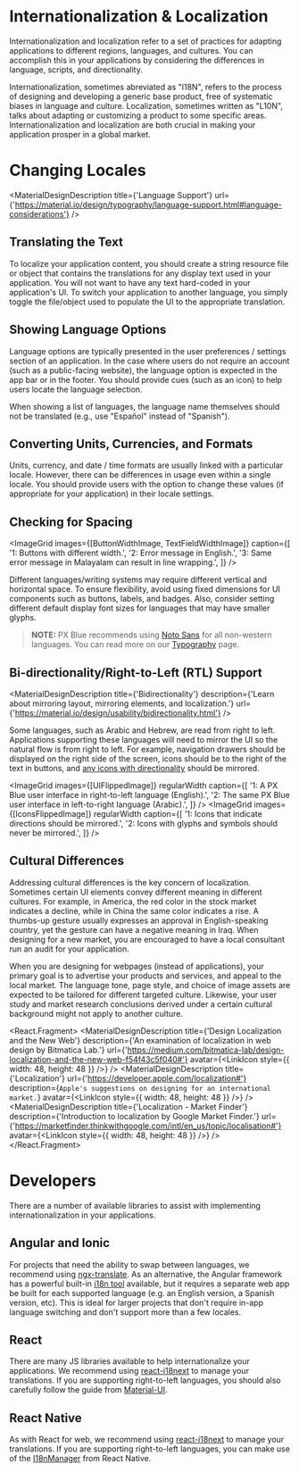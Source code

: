 
<!-- KEYWORDS: design pattern internationalization i18n internationalisation language translate translation localization l10n rtl localisation globalization globalize -->

# Internationalization & Localization

<ImageGrid images={[InternationalizationImage]} regularWidth />
<DemoCard
repository={'internationalization'}
angular={
'https://stackblitz.com/github/pxblue/angular-design-patterns?file=src%2Fapp%2Fpages%2Fi18n%2Fi18n.component.ts'
}
react={
'https://codesandbox.io/s/github/pxblue/react-design-patterns/tree/master?file=/src/pages/i18n/index.tsx&initialpath=i18n'
}
/>

Internationalization and localization refer to a set of practices for adapting applications to different regions, languages, and cultures. You can accomplish this in your applications by considering the differences in language, scripts, and directionality.

Internationalization, sometimes abreviated as "I18N", refers to the process of designing and developing a generic base product, free of systematic biases in language and culture. Localization, sometimes written as "L10N", talks about adapting or customizing a product to some specific areas. Internationalization and localization are both crucial in making your application prosper in a global market.

<Divider />

# Changing Locales

<MaterialDesignDescription
    title={'Language Support'}
    url={'https://material.io/design/typography/language-support.html#language-considerations'}
/>

## Translating the Text

To localize your application content, you should create a string resource file or object that contains the translations for any display text used in your application. You will not want to have any text hard-coded in your application's UI. To switch your application to another language, you simply toggle the file/object used to populate the UI to the appropriate translation.

## Showing Language Options

<ImageGrid images={[LanguageOptionsImage]} regularWidth />

Language options are typically presented in the user preferences / settings section of an application. In the case where users do not require an account (such as a public-facing website), the language option is expected in the app bar or in the footer. You should provide cues (such as an icon) to help users locate the language selection.

When showing a list of languages, the language name themselves should not be translated (e.g., use "Español" instead of "Spanish").

## Converting Units, Currencies, and Formats

Units, currency, and date / time formats are usually linked with a particular locale. However, there can be differences in usage even within a single locale. You should provide users with the option to change these values (if appropriate for your application) in their locale settings.

## Checking for Spacing

<ImageGrid
    images={[ButtonWidthImage, TextFieldWidthImage]}
    caption={[
        '1: Buttons with different width.',
        '2: Error message in English.',
        '3: Same error message in Malayalam can result in line wrapping.',
    ]}
/>

Different languages/writing systems may require different vertical and horizontal space. To ensure flexibility, avoid using fixed dimensions for UI components such as buttons, labels, and badges. Also, consider setting different default display font sizes for languages that may have smaller glyphs.

> **NOTE:** PX Blue recommends using [Noto Sans](https://www.google.com/get/noto/#sans-lgc) for all non-western languages. You can read more on our [Typography](/style/typography) page.

## Bi-directionality/Right-to-Left (RTL) Support

<MaterialDesignDescription
    title={'Bidirectionality'}
    description={'Learn about mirroring layout, mirroring elements, and localization.'}
    url={'https://material.io/design/usability/bidirectionality.html'}
/>

Some languages, such as Arabic and Hebrew, are read from right to left. Applications supporting these languages will need to mirror the UI so the natural flow is from right to left. For example, navigation drawers should be displayed on the right side of the screen, icons should be to the right of the text in buttons, and [any icons with directionality](https://material.io/design/usability/bidirectionality.html#mirroring-elements) should be mirrored.

<ImageGrid
    images={[UIFlippedImage]}
    regularWidth
    caption={[
        '1: A PX Blue user interface in right-to-left language (English).',
        '2: The same PX Blue user interface in left-to-right language (Arabic).',
    ]}
/>
<ImageGrid
    images={[IconsFlippedImage]}
    regularWidth
    caption={[
        '1: Icons that indicate directions should be mirrored.',
        '2: Icons with glyphs and symbols should never be mirrored.',
    ]}
/>

## Cultural Differences

<ImageGrid images={[CulturalDifferencesImage]} regularWidth />

Addressing cultural differences is the key concern of localization. Sometimes certain UI elements convey different meaning in different cultures. For example, in America, the red color in the stock market indicates a decline, while in China the same color indicates a rise. A thumbs-up gesture usually expresses an approval in English-speaking country, yet the gesture can have a negative meaning in Iraq. When designing for a new market, you are encouraged to have a local consultant run an audit for your application.

When you are designing for webpages (instead of applications), your primary goal is to advertise your products and services, and appeal to the local market. The language tone, page style, and choice of image assets are expected to be tailored for different targeted culture. Likewise, your user study and market research conclusions derived under a certain cultural background might not apply to another culture.

<React.Fragment>
    <MaterialDesignDescription
        title={'Design Localization and the New Web'}
        description={'An examination of localization in web design by Bitmatica Lab.'}
        url={'https://medium.com/bitmatica-lab/design-localization-and-the-new-web-f54f43c5f040#'}
        avatar={<LinkIcon style={{ width: 48, height: 48 }} />}
    />
    <MaterialDesignDescription
        title={'Localization'}
        url={'https://developer.apple.com/localization#'}
        description={`Apple's suggestions on designing for an international market.`}
        avatar={<LinkIcon style={{ width: 48, height: 48 }} />}
    />
    <MaterialDesignDescription
        title={'Localization - Market Finder'}
        description={'Introduction to localization by Google Market Finder.'}
        url={'https://marketfinder.thinkwithgoogle.com/intl/en_us/topic/localisation#'}
        avatar={<LinkIcon style={{ width: 48, height: 48 }} />}
    />
    <Divider />
</React.Fragment>

# Developers

There are a number of available libraries to assist with implementing internationalization in your applications.

## Angular and Ionic

For projects that need the ability to swap between languages, we recommend using [ngx-translate](https://github.com/ngx-translate/core). As an alternative, the Angular framework has a powerful built-in [i18n tool](https://angular.io/guide/i18n) available, but it requires a separate web app be built for each supported language (e.g. an English version, a Spanish version, etc). This is ideal for larger projects that don't require in-app language switching and don't support more than a few locales.

## React

There are many JS libraries available to help internationalize your applications. We recommend using [react-i18next](https://github.com/i18next/react-i18next) to manage your translations. If you are supporting right-to-left languages, you should also carefully follow the guide from [Material-UI](https://material-ui.com/guides/right-to-left).

## React Native

As with React for web, we recommend using [react-i18next](https://github.com/i18next/react-i18next) to manage your translations. If you are supporting right-to-left languages, you can make use of the [I18nManager](https://reactnative.dev/blog/2016/08/19/right-to-left-support-for-react-native-apps) from React Native.
